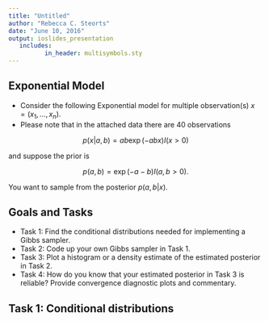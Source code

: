 ```yaml
---
title: "Untitled"
author: "Rebecca C. Steorts"
date: "June 10, 2016"
output: ioslides_presentation
   includes:
          in_header: multisymbols.sty
---
```


## Exponential Model

- Consider the following Exponential model for multiple observation(s) $x = (x_1,\ldots,x_n)$. 
- Please note that in the attached data there are 40 observations

$$ p(x|a,b) = a b \exp(- a b x) I(x>0)$$

and suppose the prior is 

$$ p(a,b) = \exp(- a - b)I(a,b>0). $$

You want to sample from the posterior $p(a,b|x)$.  

## Goals and Tasks

- Task 1: Find the conditional distributions needed for implementing a Gibbs sampler.
- Task 2: Code up your own Gibbs sampler in Task 1.
- Task 3: Plot a histogram or a density estimate of the estimated posterior in Task 2. 
- Task 4: How do you know that your estimated posterior in Task 3 is reliable? Provide convergence diagnostic plots and commentary. 

## Task 1: Conditional distributions

